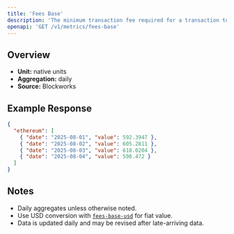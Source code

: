 ```yaml
---
title: 'Fees Base'
description: 'The minimum transaction fee required for a transaction to be included in a block'
openapi: 'GET /v1/metrics/fees-base'
---
```


## Overview

- **Unit:** native units
- **Aggregation:** daily
- **Source:** Blockworks



## Example Response

```json
{
  "ethereum": [
    { "date": "2025-08-01", "value": 592.3947 },
    { "date": "2025-08-02", "value": 605.2811 },
    { "date": "2025-08-03", "value": 618.0204 },
    { "date": "2025-08-04", "value": 598.472 }
  ]
}
```

## Notes
- Daily aggregates unless otherwise noted.
- Use USD conversion with [`fees-base-usd`](/api-reference/metrics/ethereum/fees-base-usd) for fiat value.
- Data is updated daily and may be revised after late-arriving data.
